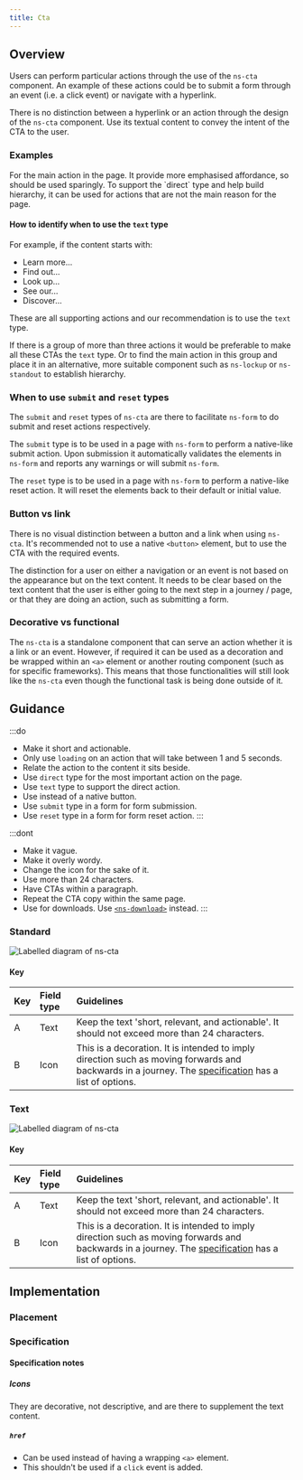 ```yaml
---
title: Cta
---
```




## Overview

<CompDetails name={componentName} />

Users can perform particular actions through the use of the `ns-cta` component. An example of these actions could be to submit a form through an event (i.e. a click event) or navigate with a hyperlink.

There is no distinction between a hyperlink or an action through the design of the `ns-cta` component. Use its textual content to convey the intent of the CTA to the user.

### Examples

<Tabs>
  <TabItem label="Direct">
    For the main action in the page. It provide more emphasised affordance, so should be used sparingly.
    <ExampleViewer type="standard" />
  </TabItem>
  <TabItem label="Direct loading">
    <ExampleViewer type="standard-loading" />
  </TabItem>
  <TabItem label="Text">
    To support the `direct` type and help build hierarchy, it can be used for actions that are not the main reason for the page.
    <ExampleViewer type="text" />
  </TabItem>
  <TabItem label="Text loading">
    <ExampleViewer type="text-loading" />
  </TabItem>
</Tabs>

#### How to identify when to use the `text` type

For example, if the content starts with:

- Learn more...
- Find out...
- Look up...
- See our...
- Discover...

These are all supporting actions and our recommendation is to use the `text` type.

If there is a group of more than three actions it would be preferable to make all these CTAs the `text` type. Or to find the main action in this group and place it in an alternative, more suitable component such as `ns-lockup` or `ns-standout` to establish hierarchy.

### When to use `submit` and `reset` types
The `submit` and `reset` types of `ns-cta` are there to facilitate  `ns-form` to do submit and reset actions respectively.

The `submit` type is to be used in a page with `ns-form` to perform a native-like submit action. Upon submission it automatically validates the elements in `ns-form` and reports any warnings or will submit `ns-form`.

The `reset` type is to be used in a page with `ns-form` to perform a native-like reset action. It will reset the elements back to their default or initial value.

### Button vs link

There is no visual distinction between a button and a link when using `ns-cta`. It's recommended not to use a native `<button>` element, but to use the CTA with the required events.

The distinction for a user on either a navigation or an event is not based on the appearance but on the text content. It needs to be clear based on the text content that the user is either going to the next step in a journey / page, or that they are doing an action, such as submitting a form.

### Decorative vs functional

The `ns-cta` is a standalone component that can serve an action whether it is a link or an event. However, if required it can be used as a decoration and be wrapped within an `<a>` element or another routing component (such as for specific frameworks). This means that those functionalities will still look like the `ns-cta` even though the functional task is being done outside of it.

## Guidance

:::do
- Make it short and actionable.
- Only use `loading` on an action that will take between 1 and 5 seconds.
- Relate the action to the content it sits beside.
- Use `direct` type for the most important action on the page.
- Use `text` type to support the direct action.
- Use instead of a native button.
- Use `submit` type in a form for form submission.
- Use `reset` type in a form for form reset action.
:::

:::dont
- Make it vague.
- Make it overly wordy.
- Change the icon for the sake of it.
- Use more than 24 characters.
- Have CTAs within a paragraph.
- Repeat the CTA copy within the same page.
- Use for downloads. Use [`<ns-download>`](/components/ns-download) instead.
:::

### Standard

![Labelled diagram of ns-cta](@assets/components/ns-cta/guidance-direct.webp)

#### Key

| Key | Field type | Guidelines |
| :--- | :--- | :--- |
| <span class="marker">A</span> | Text | Keep the text 'short, relevant, and actionable'. It should not exceed more than 24 characters. |
| <span class="marker">B</span> | Icon | This is a decoration. It is intended to imply direction such as moving forwards and backwards in a journey. The [specification](#specification) has a list of options. |

### Text

![Labelled diagram of ns-cta](@assets/components/ns-cta/guidance-text.webp)

#### Key

| Key | Field type | Guidelines |
| :--- | :--- | :--- |
| <span class="marker">A</span> | Text | Keep the text 'short, relevant, and actionable'. It should not exceed more than 24 characters. |
| <span class="marker">B</span> | Icon | This is a decoration. It is intended to imply direction such as moving forwards and backwards in a journey. The [specification](#specification) has a list of options. |

## Implementation

### Placement

<Placement name={componentName} />

### Specification

<Specification name={componentName} />

#### Specification notes

##### Icons

They are decorative, not descriptive, and are there to supplement the text content.

##### `href`

- Can be used instead of having a wrapping `<a>` element.
- This shouldn't be used if a `click` event is added.
